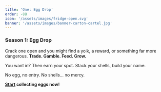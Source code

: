 ```yaml
---
title: 'One: Egg Drop'
order: -88
icon: '/assets/images/fridge-open.svg'
banner: '/assets/images/banner-carton-cartel.jpg'
---
```


### Season 1: Egg Drop

Crack one open and you might find a yolk, a reward, or something far more dangerous. **Trade. Gamble. Feed. Grow.**

You want in? Then earn your spot. Stack your shells, build your name.

No egg, no entry. No shells… no mercy.

**[Start](#) collecting eggs now!**